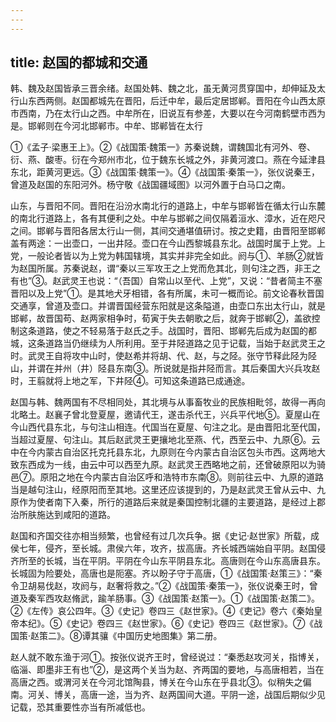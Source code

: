 ```yaml
---
---
---
```

title: 赵国的都城和交通
---



韩、魏及赵国皆承三晋余绪。赵国处韩、魏之北，虽无黄河贯穿国中，却伸延及太行山东西两侧。赵国都城先在晋阳，后迁中牟，最后定居邯郸。晋阳在今山西太原市西南，乃在太行山之西。中牟所在，旧说互有参差，大要以在今河南鹤壁市西为是。邯郸则在今河北邯郸市。中牟、邯郸皆在太行

①《孟子·梁惠王上》。②《战国策·魏策一》苏秦说魏，谓魏国北有河外、卷、衍、燕、酸枣。衍在今郑州市北，位于魏东长城之外，非黄河渡口。燕在今延津县东北，距黄河更远。③《战国策·魏策一》。④《战国策·秦策一》，张仪说秦王，曾道及赵国的东阳河外。杨守敬《战国疆域图》以河外置于白马口之南。

山东，与晋阳不同。晋阳在沿汾水南北行的道路上，中牟与邯郸皆在循太行山东麓的南北行道路上，各有其便利之处。中牟与邯郸之间仅隔着洹水、漳水，近在咫尺之间。邯郸与晋阳各居太行山一侧，其间交通堪值研讨。按之史籍，由晋阳至邯郸盖有两途：一出壶口，一出井陉。壶口在今山西黎城县东北。战国时属于上党。上党，一般论者皆以为上党为韩国辖境，其实并非完全如此。阏与①、羊肠②就皆为赵国所属。苏秦说赵，谓“秦以三军攻王之上党而危其北，则句注之西，非王之有也”③。赵武灵王也说：“（吾国）自常山以至代、上党”，又说：“昔者简主不塞晋阳以及上党”①。是其地犬牙相错，各有所属，未可一概而论。前文论春秋晋国交通享，曾道及壶口。并谓晋国经营东阳就是这条隘道，由壶口东出太行山，就是邯郸，故晋国苟、赵两家相争时，荀寅于失去朝歌之后，就奔于邯郸②，盖欲控制这条道路，使之不轻易落于赵氏之手。战国时，晋阳、邯郸先后成为赵国的都城，这条道路当仍继续为人所利用。至于井陉道路之见于记载，当始于赵武灵王之时。武灵王自将攻中山时，使赵希并将胡、代、赵，与之陉。张守节释此陉为陉山，并谓在并州（井）陉县东南③。所说就是指井陉而言。其后秦国大兴兵攻赵时，王翦就将上地之军，下井陉④。可知这条道路已成通途。

赵国与韩、魏两国有不尽相同处，其北境与从事畜牧业的民族相毗邻，故得一再向北略土。赵襄子曾北登夏屋，邀请代王，遂击杀代王，兴兵平代地⑤。夏屋山在今山西代县东北，与句注山相连。代国当在夏屋、句注之北。是由晋阳北至代国，当超过夏屋、句注山。其后赵武灵王更攘地北至燕、代，西至云中、九原⑥。云中在今内蒙古自治区托克托县东北，九原则在今内蒙古自治区包头市西。这两地大致东西成为一线，由云中可以西至九原。赵武灵王西略地之前，还曾破原阳以为骑邑⑦。原阳之地在今内蒙古自治区呼和浩特市东南⑧。则前往云中、九原的道路当是越句注山，经原阳而至其地。这里还应该提到的，乃是赵武灵王曾从云中、九原作为使者南下入秦，所行的道路后来就是秦国控制北疆的主要道路，是经过上郡治所肤施达到咸阳的道路。

赵国和齐国交往亦相当频繁，也曾经有过几次兵争。据《史记·赵世家》所载，成侯七年，侵齐，至长城。肃侯六年，攻齐，拔高唐。齐长城西端始自平阴。赵国侵齐所至的长城，当在平阴。平阴在今山东平阴县东北。高唐则在今山东高唐县东。长城固为险要处，高唐也是阨塞。齐以盼子守于高唐，①《战国策·赵策三》：“秦令卫胡易伐赵，攻阏与，赵奢将救之。”②《战国策·秦策一》，张仪说秦王时，曾道及秦军西攻赵脩武，踰羊肠事。③《战国策·赵策一》。①《战国策·赵策二》。②《左传》哀公四年。③《史记》卷四三《赵世家》。④《吏记》卷六《秦始皇帝本纪》。⑤《史记》卷四三《赵世家》。⑥《史记》卷四三《赵世家》。⑦《战国策·赵策二》。⑧谭其骧《中国历史地图集》第二册。

赵人就不敢东渔于河①。按张仪说齐王时，曾经说过：“秦悉赵攻河关，指博关，临淄、即墨非王有也”②，是这两个关当为赵、齐两国的要地，与高唐相若，当在高唐之西。或渭河关在今河北馆陶县，博关在今山东在乎县北③。似稍失之偏南。河关、博关，高唐一途，当为齐、赵两国间大道。平阴一途，战国后期似少见记载，恐其重要性亦当有所减低也。